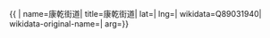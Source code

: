 {{ {{{1|PRC admin/showdata}}}|
name=康乾街道|
title=康乾街道|
lat=|
lng=|
wikidata=Q89031940|
wikidata-original-name=|
arg={{{arg|}}}}}